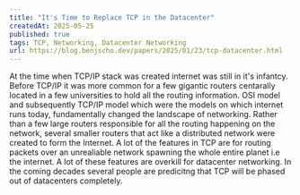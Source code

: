 ```yaml
---
title: "It's Time to Replace TCP in the Datacenter"
createdAt: 2025-05-25
published: true
tags: TCP, Networking, Datacenter Networking
url: https://blog.benjscho.dev/papers/2025/01/23/tcp-datacenter.html
---
```


At the time when TCP/IP stack was created internet was still in it's infantcy. Before TCP/IP it was more common for a 
few gigantic routers centarally located in a few universities to hold all the routing information. OSI model and subsequently TCP/IP model 
which were the models on which internet runs today, fundamentally changed the landscape of networking. Rather than 
a few large routers responsible for all the routing happening on the network, several smaller routers that act like a distributed network 
were created to form the Internet. A lot of the features in TCP are for routing packets over an unrealiable network spawning the whole entire planet 
i.e the internet. A lot of these features are overkill for datacenter networking. In the coming decades several people are predicitng that TCP will be 
phased out of datacenters completely.